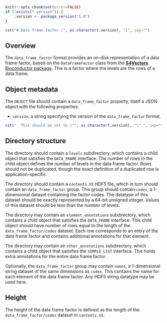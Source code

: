 ```r
knitr::opts_chunk$set(error=FALSE)
if (!exists(".version")) {
    .version <- package_version("1.0")
}
```

```r
cat("# Data frame factor (", as.character(.version), ")", sep="")
```

## Overview

The `data_frame_factor` format provides an on-disk representation of a data frame factor, based on the `DataFrameFactor` class from the [**S4Vectors** Bioconductor package](https://bioconductor.org/packages/S4Vectors).
This is a factor where the levels are the rows of a data frame.

## Object metadata

The `OBJECT` file should contain a `data_frame_factor` property, itself a JSON object with the following properties:

- `version`, a string specifying the version of the `data_frame_factor` format.
```r
cat("  This should be set to \"", as.character(.version), "\".", sep="")
```

## Directory structure

The directory should contain a `levels` subdirectory, which contains a child object that satisfies the `DATA_FRAME` interface.
The number of rows in the child object defines the number of levels in the data frame factor.
Rows should not be duplicated, though the exact definition of a duplicated row is application-specific.

The directory should contain a `contents.h5` HDF5 file, which in turn should contain an `data_frame_factor` group.
This group should contain `codes`, a 1-dimensional dataset containing the factor codes. 
The datatype of this dataset should be exactly represented by a 64-bit unsigned integer.
Values of this dataset should be less than the number of levels.

The directory may contain an `element_annotations` subdirectory, which contains a child object that satisfies the `DATA_FRAME` interface.
This child object should have number of rows equal to the length of the `data_frame_factor/codes` dataset.
Each row corresponds to an entry of the data frame factor and contains additional annotations for that element.

The directory may contain an `other_annotations` subdirectory, which contains a child object that satisfies the `SIMPLE_LIST` interface.
This holds extra annotations for the entire data frame factor.

Optionally, the `data_frame_factor` group may contain `names`, a 1-dimensional string dataset of the same dimensions as `codes`.
This contains the name for each element of the data frame factor.
Any HDF5 string datatype may be used here.

## Height

The height of the data frame factor is defined as the length of the `data_frame_factor/codes` dataset in `contents.h5`.

